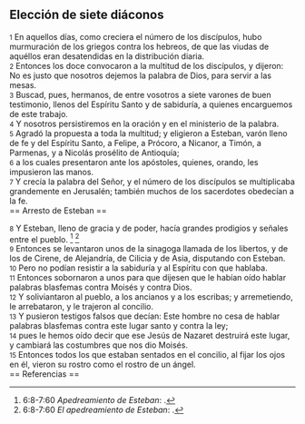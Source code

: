 == Elección de siete diáconos ==

{{anchor|1}} <small>1</small> En aquellos días, como creciera el número de los discípulos, hubo murmuración de los griegos contra los hebreos, de que las viudas de aquéllos eran desatendidas en la distribución diaria.<br>
{{anchor|2}} <small>2</small> Entonces los doce convocaron a la multitud de los discípulos, y dijeron: No es justo que nosotros dejemos la palabra de Dios, para servir a las mesas.<br>
{{anchor|3}} <small>3</small> Buscad, pues, hermanos, de entre vosotros a siete varones de buen testimonio, llenos del Espíritu Santo y de sabiduría, a quienes encarguemos de este trabajo.<br>
{{anchor|4}} <small>4</small> Y nosotros persistiremos en la oración y en el ministerio de la palabra.<br>
{{anchor|5}} <small>5</small> Agradó la propuesta a toda la multitud; y eligieron a Esteban, varón lleno de fe y del Espíritu Santo, a Felipe, a Prócoro, a Nicanor, a Timón, a Parmenas, y a Nicolás prosélito de Antioquía;<br>
{{anchor|6}} <small>6</small> a los cuales presentaron ante los apóstoles, quienes, orando, les impusieron las manos.<br>
{{anchor|7}} <small>7</small> Y crecía la palabra del Señor, y el número de los discípulos se multiplicaba grandemente en Jerusalén; también muchos de los sacerdotes obedecían a la fe.<br>
== Arresto de Esteban ==

{{anchor|8}} <small>8</small> Y Esteban, lleno de gracia y de poder, hacía grandes prodigios y señales entre el pueblo. <ref>6:8-7:60 ''Apedreamiento de Esteban'': {{lib|LU|128|3|6}}.</ref> <ref>6:8-7:60 ''El apedreamiento de Esteban'': {{lib|LU|132|0|5}}.</ref><br>
{{anchor|9}} <small>9</small> Entonces se levantaron unos de la sinagoga llamada de los libertos, y de los de Cirene, de Alejandría, de Cilicia y de Asia, disputando con Esteban.<br>
{{anchor|10}} <small>10</small> Pero no podían resistir a la sabiduría y al Espíritu con que hablaba.<br>
{{anchor|11}} <small>11</small> Entonces sobornaron a unos para que dijesen que le habían oído hablar palabras blasfemas contra Moisés y contra Dios.<br>
{{anchor|12}} <small>12</small> Y soliviantaron al pueblo, a los ancianos y a los escribas; y arremetiendo, le arrebataron, y le trajeron al concilio.<br>
{{anchor|13}} <small>13</small> Y pusieron testigos falsos que decían: Este hombre no cesa de hablar palabras blasfemas contra este lugar santo y contra la ley;<br>
{{anchor|14}} <small>14</small> pues le hemos oído decir que ese Jesús de Nazaret destruirá este lugar, y cambiará las costumbres que nos dio Moisés.<br>
{{anchor|15}} <small>15</small> Entonces todos los que estaban sentados en el concilio, al fijar los ojos en él, vieron su rostro como el rostro de un ángel.<br>
== Referencias ==

<references />
